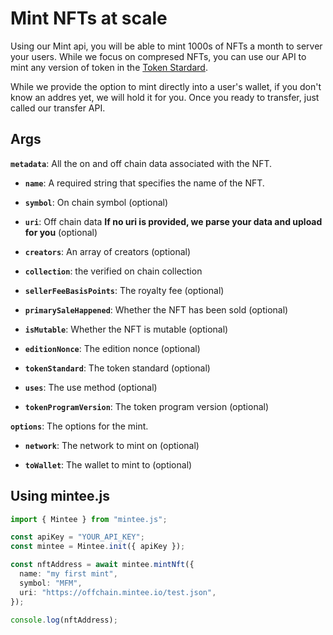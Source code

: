 # Mint NFTs at scale

Using our Mint api, you will be able to mint 1000s of NFTs a month to server your users. While we focus on compresed NFTs, you can use our API to mint any version of token in the [Token Stardard](https://docs.metaplex.com/programs/token-metadata/token-standard).

While we provide the option to mint directly into a user's wallet, if you don't know an addres yet, we will hold it for you. Once you ready to transfer, just called our transfer API.

## Args

**`metadata`**: All the on and off chain data associated with the NFT.

- **`name`**: A required string that specifies the name of the NFT.

- **`symbol`**: On chain symbol (optional)

- **`uri`**: Off chain data **If no uri is provided, we parse your data and upload for you** (optional)

- **`creators`**: An array of creators (optional)

- **`collection`**: the verified on chain collection

- **`sellerFeeBasisPoints`**: The royalty fee (optional)

- **`primarySaleHappened`**: Whether the NFT has been sold (optional)

- **`isMutable`**: Whether the NFT is mutable (optional)

- **`editionNonce`**: The edition nonce (optional)

- **`tokenStandard`**: The token standard (optional)

- **`uses`**: The use method (optional)

- **`tokenProgramVersion`**: The token program version (optional)

**`options`**: The options for the mint.

- **`network`**: The network to mint on (optional)

- **`toWallet`**: The wallet to mint to (optional)

## Using mintee.js

```typescript filename="typescript" {6} copy
import { Mintee } from "mintee.js";

const apiKey = "YOUR_API_KEY";
const mintee = Mintee.init({ apiKey });

const nftAddress = await mintee.mintNft({
  name: "my first mint",
  symbol: "MFM",
  uri: "https://offchain.mintee.io/test.json",
});

console.log(nftAddress);
```
